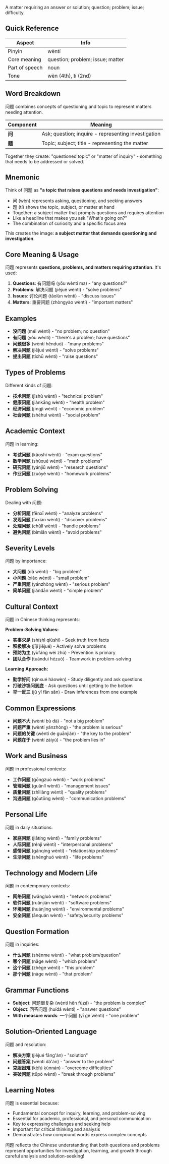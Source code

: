 A matter requiring an answer or solution; question; problem; issue; difficulty.

## Quick Reference

| Aspect         | Info                                        |
| -------------- | ------------------------------------------- |
| Pinyin         | wèntí                                       |
| Core meaning   | question; problem; issue; matter           |
| Part of speech | noun                                        |
| Tone           | wèn (4th), tí (2nd)                         |

## Word Breakdown

问题 combines concepts of questioning and topic to represent matters needing attention.

| Component | Meaning                                              |
| --------- | ---------------------------------------------------- |
| **问**    | Ask; question; inquire - representing investigation  |
| **题**    | Topic; subject; title - representing the matter     |

Together they create: "questioned topic" or "matter of inquiry" - something that needs to be addressed or solved.

## Mnemonic

Think of 问题 as **"a topic that raises questions and needs investigation"**:

- 问 (wèn) represents asking, questioning, and seeking answers
- 题 (tí) shows the topic, subject, or matter at hand
- Together: a subject matter that prompts questions and requires attention
- Like a headline that makes you ask "What's going on?"
- The combination of curiosity and a specific focus area

This creates the image: **a subject matter that demands questioning and investigation**.

## Core Meaning & Usage

问题 represents **questions, problems, and matters requiring attention**. It's used:

1. **Questions**: 有问题吗 (yǒu wèntí ma) - "any questions?"
2. **Problems**: 解决问题 (jiějué wèntí) - "solve problems"
3. **Issues**: 讨论问题 (tǎolùn wèntí) - "discuss issues"
4. **Matters**: 重要问题 (zhòngyào wèntí) - "important matters"

## Examples

- **没问题** (méi wèntí) - "no problem; no question"
- **有问题** (yǒu wèntí) - "there's a problem; have questions"
- **问题很多** (wèntí hěnduō) - "many problems"
- **解决问题** (jiějué wèntí) - "solve problems"
- **提出问题** (tíchū wèntí) - "raise questions"

## Types of Problems

Different kinds of 问题:

- **技术问题** (jìshù wèntí) - "technical problem"
- **健康问题** (jiànkāng wèntí) - "health problem"
- **经济问题** (jīngjì wèntí) - "economic problem"
- **社会问题** (shèhuì wèntí) - "social problem"

## Academic Context

问题 in learning:

- **考试问题** (kǎoshì wèntí) - "exam questions"
- **数学问题** (shùxué wèntí) - "math problems"
- **研究问题** (yánjiū wèntí) - "research questions"
- **作业问题** (zuòyè wèntí) - "homework problems"

## Problem Solving

Dealing with 问题:

- **分析问题** (fēnxī wèntí) - "analyze problems"
- **发现问题** (fāxiàn wèntí) - "discover problems"
- **处理问题** (chǔlǐ wèntí) - "handle problems"
- **避免问题** (bìmiǎn wèntí) - "avoid problems"

## Severity Levels

问题 by importance:

- **大问题** (dà wèntí) - "big problem"
- **小问题** (xiǎo wèntí) - "small problem"
- **严重问题** (yánzhòng wèntí) - "serious problem"
- **简单问题** (jiǎndān wèntí) - "simple problem"

## Cultural Context

问题 in Chinese thinking represents:

**Problem-Solving Values:**
- **实事求是** (shíshì qiúshì) - Seek truth from facts
- **积极解决** (jījí jiějué) - Actively solve problems
- **预防为主** (yùfáng wéi zhǔ) - Prevention is primary
- **团队合作** (tuánduì hézuò) - Teamwork in problem-solving

**Learning Approach:**
- **勤学好问** (qínxué hàowèn) - Study diligently and ask questions
- **打破沙锅问到底** - Ask questions until getting to the bottom
- **举一反三** (jǔ yī fǎn sān) - Draw inferences from one example

## Common Expressions

- **问题不大** (wèntí bù dà) - "not a big problem"
- **问题严重** (wèntí yánzhòng) - "the problem is serious"
- **问题的关键** (wèntí de guānjiàn) - "the key to the problem"
- **问题在于** (wèntí zàiyú) - "the problem lies in"

## Work and Business

问题 in professional contexts:

- **工作问题** (gōngzuò wèntí) - "work problems"
- **管理问题** (guǎnlǐ wèntí) - "management issues"
- **质量问题** (zhìliàng wèntí) - "quality problems"
- **沟通问题** (gōutōng wèntí) - "communication problems"

## Personal Life

问题 in daily situations:

- **家庭问题** (jiātíng wèntí) - "family problems"
- **人际问题** (rénjì wèntí) - "interpersonal problems"
- **感情问题** (gǎnqíng wèntí) - "relationship problems"
- **生活问题** (shēnghuó wèntí) - "life problems"

## Technology and Modern Life

问题 in contemporary contexts:

- **网络问题** (wǎngluò wèntí) - "network problems"
- **软件问题** (ruǎnjiàn wèntí) - "software problems"
- **环境问题** (huánjìng wèntí) - "environmental problems"
- **安全问题** (ānquán wèntí) - "safety/security problems"

## Question Formation

问题 in inquiries:

- **什么问题** (shénme wèntí) - "what problem/question"
- **哪个问题** (nǎge wèntí) - "which problem"
- **这个问题** (zhège wèntí) - "this problem"
- **那个问题** (nàge wèntí) - "that problem"

## Grammar Functions

- **Subject**: 问题很复杂 (wèntí hěn fùzá) - "the problem is complex"
- **Object**: 回答问题 (huídá wèntí) - "answer questions"
- **With measure words**: 一个问题 (yī gè wèntí) - "one problem"

## Solution-Oriented Language

问题 and resolution:

- **解决方案** (jiějué fāng'àn) - "solution"
- **问题答案** (wèntí dá'àn) - "answer to the problem"
- **克服困难** (kèfú kùnnán) - "overcome difficulties"
- **突破问题** (tūpò wèntí) - "break through problems"

## Learning Notes

问题 is essential because:

- Fundamental concept for inquiry, learning, and problem-solving
- Essential for academic, professional, and personal communication
- Key to expressing challenges and seeking help
- Important for critical thinking and analysis
- Demonstrates how compound words express complex concepts

问题 reflects the Chinese understanding that both questions and problems represent opportunities for investigation, learning, and growth through careful analysis and solution-seeking!
